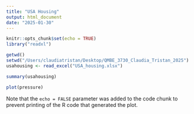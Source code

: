 ```yaml
---
title: "USA Housing"
output: html_document
date: "2025-01-30"
---
```


```r
knitr::opts_chunk$set(echo = TRUE)
library("readxl")

getwd()
setwd("/Users/claudiatristan/Desktop/QMBE_3730_Claudia_Tristan_2025")
usahousing <- read_excel("USA_housing.xlsx")
```


```r
summary(usahousing)
```


```r
plot(pressure)
```

Note that the `echo = FALSE` parameter was added to the code chunk to prevent printing of the R code that generated the plot.
